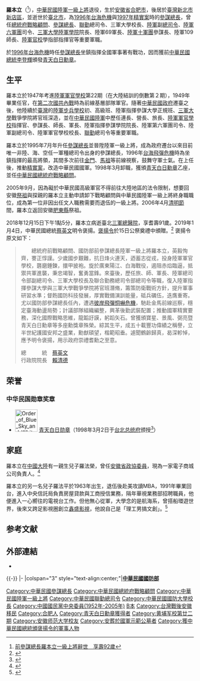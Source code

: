 {{Infobox_officeholder
|前綴尊稱=[[中華民國陸軍|中華民國陸軍]][[一級上將|一級上將]]
|後綴尊稱=[[將軍|將軍]]
| name = 羅本立
| image name =[[file:Senior_General_(ROCA)_Luo_Ben-li_陸軍一級上將羅本立.jpg|300px]]
| width = 
| now = {{flagicon image|ROC General Chief of Staff of the Ministry of National Defense Flag.svg}} 第15任[[國防部參謀本部|參謀總長]]
| term_start = 1995年7月1日
| term_end = 1998年3月4日
| president = [[李登輝|李登輝]]
| predecessor = [[劉和謙|劉和謙]]
| successor = [[唐飛|唐飛]]
| sex = 男 
| nationality = {{ROC}}
| Native place = [[安徽省|安徽省]][[合肥|合肥]]
| date of birth ={{birth date|1927|3|14}}
| date of death = {{death date and age|2018|12|15|1927|3|14}}
| place of birth = {{ROC-1912}}[[安徽省_(中华民国)|安徽省]][[合肥市|合肥市]]
| place of death = {{ROC}}[[臺北市|臺北市]][[內湖區|內湖區]][[三軍總醫院|三軍總醫院]]
|allegiance = {{ROC}}
| serviceyears  = 1947年－2005年
|branch = {{ROCA}}
|rank = [[File:ROCA_Senior_General's_Flag.svg|陸軍一級上將旗]] [[大將#中華民國|一級上將]]
| educate = 
*安徽六安高級中學（[[安徽省六安第一中学|安徽省六安第一中学]]前身之一）
*安徽學院法律（[[安徽大学|安徽大学]]、[[安徽师范大学|安徽师范大学]]的前身）
*陸軍軍官學校第二十二期畢業<br><span style="color: blue;">（1949年）</span>（成都本校）
*陸軍步兵學校初級班第二十八期畢業
*陸軍步兵學校高級班第五十一期畢業
*陸軍指揮參謀學院正規班第十七期畢業<br><span style="color: blue;">（1972年）</span>
*三軍大學戰爭學院將官班第六十八年班畢業<br><span style="color: blue;">（1979年）</span>
| past = 
*[[反共救國軍|反共救國軍]]補給科科長
*陸軍軍官學校指揮官
*陸軍第八軍參謀長
*陸軍第九師師長<br><span style="color: blue;">（1974年9月-?）</span>
*陸軍第一○九師師長<br><span style="color: blue;">（?-1977年2月）</span>（部隊番號異動）
*陸軍第十軍團參謀長<br><span style="color: blue;">（1977年2月-1979年6月）</span>
*陸軍第六十九軍軍長<br><span style="color: blue;">（1979年6月-1980年）</span>
*陸軍指揮參謀學院院長<br><span style="color: blue;">（1980年11月-1983年）</span>
*陸軍第六軍團司令<br><span style="color: blue;">（1983年-1985年7月）</span>
*陸軍總司令部副總司令
*三軍大學校長<br><span style="color: blue;">（1985年7月-1989年12月）</span>
*中國國民黨（第十三屆）候補中央委員<br><span style="color: blue;">（1988年7月-）</span>
*聯合勤務總司令部總司令<br><span style="color: blue;">（1989年12月-1993年7月5日）</span>
*國防部副參謀總長執行官<br><span style="color: blue;">（1993年7月5日-1995年6月30日）</span>
*國防部參謀總長<br><span style="color: blue;">（1995年7月1日-1998年3月5日）</span>
*總統府戰略顧問<br><span style="color: blue;">（1998年3月5日-2005年9月15日）</span>
| awards = 
* [[青天白日勳章|青天白日勳章]]（1998年3月）
}}
'''羅本立'''（{{bd|1927年|3月14日|2018年|12月15日|catIdx = L羅 }}<ref>[http://mna.gpwb.gov.tw/post.php?id=13&message=92188 前參謀總長羅本立一級上將辭世　享壽92歲]</ref>），[[中華民國陸軍|中華民國陸軍]][[一級上將|一級上將]]退役，生於[[安徽省_(中華民國)|安徽省]][[合肥市|合肥市]]，後居於[[臺灣|臺灣]][[新北市|新北市]][[新店區|新店區]]，並逝世於[[臺北市|臺北市]]，為[[1996年台海危機|1996年台海危機]]與[[1997年|1997年]][[精實案|精實案]]時的[[中華民國參謀總長|參謀總長]]，曾任[[總統府戰略顧問|總統府戰略顧問]]、[[中華民國參謀總長|參謀總長]]、[[聯勤|聯勤]]總司令、三軍大學校長、[[中華民國陸軍|陸軍]]副[[中華民國陸軍司令|總司令]]、[[陸軍六軍團|陸軍六軍團]]司令、[[三軍大學|三軍大學陸軍學院]]院長、陸軍69軍長、[[陸軍十軍團|陸軍十軍團]]參謀長、陸軍109師長、[[陸軍官校|陸軍官校]]學指部指揮官等重要軍職。

於[[1996年台海危機|1996年台海危機]]時任[[國防部參謀本部|參謀總長]]坐鎮指揮全國軍事著有戰功，因而獲前[[中華民國總統|中華民國總統]][[李登輝|李登輝]]頒發[[青天白日勳章|青天白日勳章]]。

==生平==
羅本立於1947年考進[[陸軍軍官學校|陸軍軍官學校]]第22期（在大陸結訓的倒數第２期），1949年畢業任官，在[[第二次國共內戰|第二次國共內戰]]時為前線基層部隊軍官。隨著[[中華民國政府|中華民國政府]]遷臺之後，他陸續於[[臺灣|臺灣]]的[[陸軍步兵訓練指揮部|陸軍步兵學校]]初、高級班、陸軍指揮參謀大學正規班、[[三軍大學|三軍大學]]戰爭學院將官班深造，並在[[中華民國陸軍|中華民國陸軍]]中歷任連長、營長、旅長、[[陸軍軍官學校|陸軍軍官學校]]指揮官、參謀長、師長、軍長、陸軍指揮參謀學院院長、陸軍第六軍團司令、陸軍副總司令、陸軍軍官學校校長、[[聯勤|聯勤]]總司令等重要軍職。

羅本立於1995年7月年升任[[參謀總長|參謀總長]]並晉陞陸軍一級上將，成為政府遷台以來目前唯一非陸、海、空任一軍種總司令出身的參謀總長，1996年[[台海飛彈危機|台海飛彈危機]]時為坐鎮指揮的最高將領，其間多次前往[[金門|金門]]、[[馬祖|馬祖]]等前線視察，鼓舞守軍士氣。在上任後，推動[[精實案|精實案]]，改造中華民國國軍。1998年3月卸職，獲頒[[青天白日勳章|青天白日勳章]]乙座，並任[[中華民國總統府戰略顧問|中華民國總統府戰略顧問]]。

2005年9月，因為礙於中華民國高級軍官不得前往大陸地區的法令限制，想要回安徽[[祭祖|祭祖]]與探親的羅本立主動申請卸下戰略顧問與中華民國陸軍一級上將終身職職位，成為第一位非因出任文人職務需要而退伍的一級上將。2006年4月[[清明節|清明節]]間，羅本立返回安徽[[肥東縣|肥東縣]]祭祖。{{r|ltn-2006-76153}}

2018年12月15日下午1點5分，羅本立病逝臺北[[三軍總醫院|三軍總醫院]]，享耆壽91歲。2019年1月4日，中華民國總統[[蔡英文|蔡英文]]明令褒揚。[[褒揚令|褒揚令]]於15日公祭奠禮中頒贈。<ref>{{Cite news|author=劉濰菘|url=https://www.ydn.com.tw/News/319564|title= 羅本立上將15日公祭 獲頒褒揚令|publisher= |newspaper=[[青年日報|青年日報]]|date=2019-01-07|accessdate=2019-01-21}}</ref>
褒揚令原文如下：
{{Wikisource|總統華總二榮字第10700142620號令}}
<blockquote style="border: 1px solid blue; padding: 0.5em 0.8em;">
　　總統府前戰略顧問、國防部前參謀總長陸軍一級上將羅本立，英毅恂齊，謇正惇謹。少歲國步艱難，抗日烽火連天，迺蓄志從戎，投身陸軍軍官學校，礱磨錘鍊，擐甲披袍。旋於廣東陽江、白海戰役，遏阻赤焰臨逼，抵禦共軍進襲，秉忠竭智，奮勇當鋒。來臺後，歷任旅、師、軍長、陸軍總司令部副總司令、三軍大學校長及聯合勤務總司令部總司令等職，復入陸軍指揮參謀大學與三軍大學戰爭學院將官班潛脩，籌策防衛戰術方針，提升軍事研習水準；督飭國防科技發展，厚實戰備演訓能量，砥兵礪伍，迭膺重寄。尤以國防部參謀總長任內，遭遇[[台海飛彈危機|彼岸飛彈恫嚇危機]]，馳赴金馬前線巡察，穩定臺海動盪局勢；計議部隊組織編整，興革後勤武裝配置；推動國軍精實要務，深化國際戰略思維，龍韜訏謨，躬蹈矢石。曾獲頒寶星、景風、弼亮暨青天白日勳章等多座勳獎章殊榮。綜其生平，成五十載豐功偉績之稱譽，立半世紀護國安邦之盛業，勳猷碩望，楷範昭垂。遽聞鶴齡歸真，曷深軫悼，應予明令褒揚，用示政府崇禮耆勳之至意。<br>
<p align=right>總　　　統　[[蔡英文|蔡英文]]　　　　<br>
行政院院長　[[賴清德|賴清德]]　　　　</p>
</blockquote>

==荣誉==
===中华民国勋章奖章===
* [[File:Order_of_Blue_Sky_and_White_Sun_with_Grand_Cordon_ribbon.png|60px]] [[青天白日勋章|青天白日勋章]]（1998年3月2日于[[台北市|台北]][[总统府_(台湾)|总统府]]颁授<ref>{{cite web |url=https://www.president.gov.tw/NEWS/4540 |title=總統頒授國防部長蔣仲苓及參謀總長羅本立勳章 |publisher=中华民国总统府 |date=1998-03-02 |accessdate=2021-09-11 |archive-date= |archive-url= |dead-url=no}}</ref>）

==家庭==
羅本立在[[中國大陸|中國大陸]]有一親生兒子羅法榮，曾任[[安徽省|安徽省]][[政協委員|政協委員]]，現為一家電子商城公司負責人。<ref name="ltn-2006-76153">{{cite news|url= http://news.ltn.com.tw/news/politics/paper/76153 |title= 戰略顧問 兩月沒領薪俸 |date=2006-06-12| author= 羅添斌|coauthors= 邱燕玲|location= 臺北 | publisher= [[自由時報|自由時報]] |language=zh}}</ref>

羅本立的另一名兒子羅法平於1963年出生，退伍後赴美攻讀MBA，1991年畢業回台，進入中央信託局負責房屋貸款與工商授信業務，隔年華視業務部招聘職員，他便進入一心嚮往的電視台工作。但他無心從軍，大學念的是航海系，曾搭船環遊世界，後來又跨足影視圈創立[[鑫盛影視|鑫盛影視]]，他說自己是「理工男搞文創」。<ref>{{cite news|url=https://www.mirrormedia.mg/story/20180110bus004/  |title= 爸爸是參謀總長　他當兵卻差點被操死 |date=2018-01-15| author= 邱莞仁|coauthors= |location= 臺北 | publisher= [[鏡周刊|鏡周刊]] |language=zh}}</ref>

== 参考文献 ==
{{Reflist}}

== 外部連結 ==
* {{cite web |url= http://museum.mnd.gov.tw/Publish.aspx?cnid=1484&p=12214 |title= 羅本立（西元1927～） |publisher = [[國軍歷史文物館|國軍歷史文物館]] |date = 2013-01-16 |accessdate = 2015-10-09 }}

{{-}}
{{start box}}
{{s-mil}}
|-
|colspan="3" style="text-align:center;"|'''[[中華民國|中華民國]][[中華民國國防部|國防部]]'''
{{s-before|[[劉和謙|劉和謙]]}}
{{s-title|[[中華民國參謀總長|中華民國參謀總長]]<br /><small>第十五任</small>|1995年7月1日－1998年3月4日}}
{{s-after|[[唐飛|唐飛]]}}
{{end box}}
{{中華民國一級上將}}
{{中華民國參謀總長}}

{{Authority control}}

{{DEFAULTSORT:L羅本立}}
[[Category:中華民國參謀總長|Category:中華民國參謀總長]]
[[Category:中華民國總統府戰略顧問|Category:中華民國總統府戰略顧問]]
[[Category:中華民國陸軍一級上將|Category:中華民國陸軍一級上將]]
[[Category:中華民國聯勤總司令|Category:中華民國聯勤總司令]]
[[Category:中華民國國防大學校長|Category:中華民國國防大學校長]]
[[Category:中國國民黨中央委員(1952年-2005年)|Category:中國國民黨中央委員(1952年-2005年)]]
[[Category:罗姓|B本]]
[[Category:台灣戰後安徽移民|Category:台灣戰後安徽移民]]
[[Category:合肥人|Category:合肥人]]
[[Category:青天白日勳章獲得者|Category:青天白日勳章獲得者]]
[[Category:黄埔军校第廿二期|Category:黄埔军校第廿二期]]
[[Category:安徽师范大学校友|Category:安徽师范大学校友]]
[[Category:安葬於國軍示範公墓者|Category:安葬於國軍示範公墓者]]
[[Category:獲中華民國總統頒褒揚令的軍事人物|Category:獲中華民國總統頒褒揚令的軍事人物]]